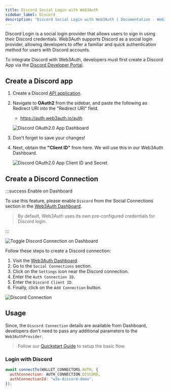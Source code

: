 ```yaml
---
title: Discord Social Login with Web3Auth
sidebar_label: Discord
description: "Discord Social Login with Web3Auth | Documentation - Web3Auth"
---
```



Discord Login is a social login provider that allows users to sign in using their Discord
credentials. Web3Auth supports Discord as a social login provider, allowing developers to offer a
familiar and quick authentication method for users with Discord accounts.

To integrate Discord with Web3Auth, developers must first create a Discord App via the
[Discord Developer Portal](https://discord.com/developers/applications).

## Create a Discord app

1. Create a Discord [API application](https://discord.com/developers/applications).

2. Navigate to **OAuth2** from the sidebar, and paste the following as Redirect URI into the
   "Redirect URI" field.

   - https://auth.web3auth.io/auth

   ![Discord OAuth2.0 App Dashboard](/guides/social-providers/discord/discord-redirect-uri.png)

3. Don't forget to save your changes!

4. Next, obtain the **"Client ID"** from here. We will use this in our Web3Auth Dashboard.

   ![Discord OAuth2.0 App Client ID and Secret](/guides/social-providers/discord/discord-clientid-secret.png)

## Create a Discord Connection

:::success Enable on Dashboard

To use this feature, please enable `Discord` from the Social Connections section in the
[Web3Auth Dashboard](https://dashboard.web3auth.io).

> By default, Web3Auth uses its own pre-configured credentials for Discord login.

:::

<div style={{ display: "flex", margin: "20px 0", justifyContent: "center" }}>
  <img
    src={DiscordToggle}
    style={{
      maxWidth: "800px",
      borderRadius: "8px",
      boxShadow: "0 2px 6px rgba(0, 0, 0, 0.1)",
    }}
    alt="Toggle Discord Connection on Dashboard"
  />
</div>

Follow these steps to create a Discord connection:

1. Visit the [Web3Auth Dashboard](https://dashboard.web3auth.io).
1. Go to the `Social Connections` section.
1. Click on the `Settings` icon near the Discord connection.
1. Enter the `Auth Connection ID`.
1. Enter the `Discord Client ID`.
1. Finally, click on the `Add Connection` button.

<div style={{ display: "flex", margin: "20px 0", justifyContent: "center" }}>
  <img
    src={DiscordConnection}
    style={{
      maxWidth: "600px",
      borderRadius: "8px",
      boxShadow: "0 2px 6px rgba(0, 0, 0, 0.1)",
    }}
    alt="Discord Connection"
  />
</div>

## Usage

Since, the `Discord Connection` details are available from Dashboard, developers don't need to pass
any additional parameters to the `Web3AuthProvider`.

> Follow our [Quickstart Guide](/quick-start) to setup the basic flow.

### Login with Discord

```jsx
await connectTo(WALLET_CONNECTORS.AUTH, {
  authConnection: AUTH_CONNECTION.DISCORD,
  authConnectionId: "w3a-discord-demo",
});
```
